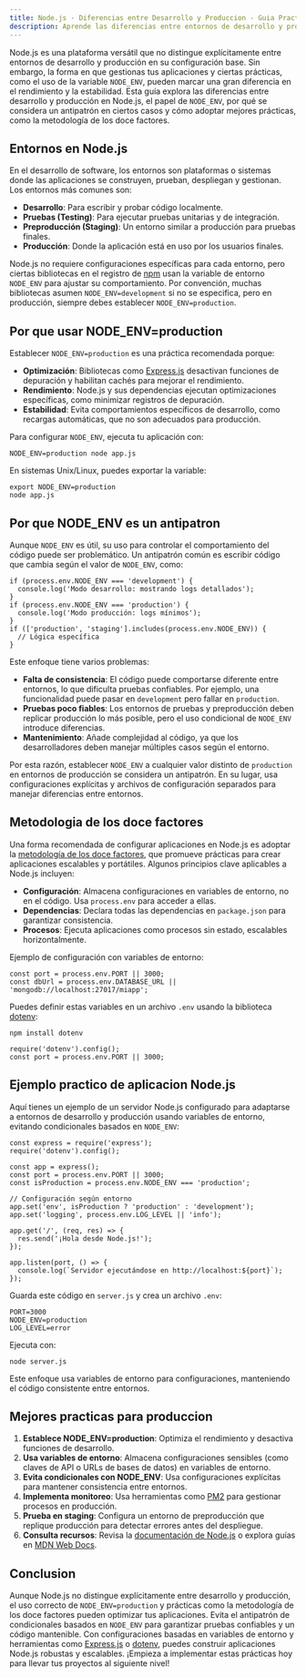 ```yaml
---
title: Node.js - Diferencias entre Desarrollo y Produccion - Guia Practica
description: Aprende las diferencias entre entornos de desarrollo y produccion en Node.js, el uso de NODE_ENV y las mejores practicas para configuracion.
---
```


Node.js es una plataforma versátil que no distingue explícitamente entre entornos de desarrollo y producción en su configuración base. Sin embargo, la forma en que gestionas tus aplicaciones y ciertas prácticas, como el uso de la variable `NODE_ENV`, pueden marcar una gran diferencia en el rendimiento y la estabilidad. Esta guía explora las diferencias entre desarrollo y producción en Node.js, el papel de `NODE_ENV`, por qué se considera un antipatrón en ciertos casos y cómo adoptar mejores prácticas, como la metodología de los doce factores.

## Entornos en Node.js

En el desarrollo de software, los entornos son plataformas o sistemas donde las aplicaciones se construyen, prueban, despliegan y gestionan. Los entornos más comunes son:

- **Desarrollo**: Para escribir y probar código localmente.
- **Pruebas (Testing)**: Para ejecutar pruebas unitarias y de integración.
- **Preproducción (Staging)**: Un entorno similar a producción para pruebas finales.
- **Producción**: Donde la aplicación está en uso por los usuarios finales.

Node.js no requiere configuraciones específicas para cada entorno, pero ciertas bibliotecas en el registro de [npm](https://www.npmjs.com/) usan la variable de entorno `NODE_ENV` para ajustar su comportamiento. Por convención, muchas bibliotecas asumen `NODE_ENV=development` si no se especifica, pero en producción, siempre debes establecer `NODE_ENV=production`.

## Por que usar NODE_ENV=production

Establecer `NODE_ENV=production` es una práctica recomendada porque:

- **Optimización**: Bibliotecas como [Express.js](https://expressjs.com/) desactivan funciones de depuración y habilitan cachés para mejorar el rendimiento.
- **Rendimiento**: Node.js y sus dependencias ejecutan optimizaciones específicas, como minimizar registros de depuración.
- **Estabilidad**: Evita comportamientos específicos de desarrollo, como recargas automáticas, que no son adecuados para producción.

Para configurar `NODE_ENV`, ejecuta tu aplicación con:

```go:bash
NODE_ENV=production node app.js
```

En sistemas Unix/Linux, puedes exportar la variable:

```go:bash
export NODE_ENV=production
node app.js
```

## Por que NODE_ENV es un antipatron

Aunque `NODE_ENV` es útil, su uso para controlar el comportamiento del código puede ser problemático. Un antipatrón común es escribir código que cambia según el valor de `NODE_ENV`, como:

```go:js
if (process.env.NODE_ENV === 'development') {
  console.log('Modo desarrollo: mostrando logs detallados');
}
if (process.env.NODE_ENV === 'production') {
  console.log('Modo producción: logs mínimos');
}
if (['production', 'staging'].includes(process.env.NODE_ENV)) {
  // Lógica específica
}
```

Este enfoque tiene varios problemas:

- **Falta de consistencia**: El código puede comportarse diferente entre entornos, lo que dificulta pruebas confiables. Por ejemplo, una funcionalidad puede pasar en `development` pero fallar en `production`.
- **Pruebas poco fiables**: Los entornos de pruebas y preproducción deben replicar producción lo más posible, pero el uso condicional de `NODE_ENV` introduce diferencias.
- **Mantenimiento**: Añade complejidad al código, ya que los desarrolladores deben manejar múltiples casos según el entorno.

Por esta razón, establecer `NODE_ENV` a cualquier valor distinto de `production` en entornos de producción se considera un antipatrón. En su lugar, usa configuraciones explícitas y archivos de configuración separados para manejar diferencias entre entornos.

## Metodologia de los doce factores

Una forma recomendada de configurar aplicaciones en Node.js es adoptar la [metodología de los doce factores](https://12factor.net/), que promueve prácticas para crear aplicaciones escalables y portátiles. Algunos principios clave aplicables a Node.js incluyen:

- **Configuración**: Almacena configuraciones en variables de entorno, no en el código. Usa `process.env` para acceder a ellas.
- **Dependencias**: Declara todas las dependencias en `package.json` para garantizar consistencia.
- **Procesos**: Ejecuta aplicaciones como procesos sin estado, escalables horizontalmente.

Ejemplo de configuración con variables de entorno:

```go:js
const port = process.env.PORT || 3000;
const dbUrl = process.env.DATABASE_URL || 'mongodb://localhost:27017/miapp';
```

Puedes definir estas variables en un archivo `.env` usando la biblioteca [dotenv](https://www.npmjs.com/package/dotenv):

```go:bash
npm install dotenv
```

```go:js
require('dotenv').config();
const port = process.env.PORT || 3000;
```

## Ejemplo practico de aplicacion Node.js

Aquí tienes un ejemplo de un servidor Node.js configurado para adaptarse a entornos de desarrollo y producción usando variables de entorno, evitando condicionales basados en `NODE_ENV`:

```go:js
const express = require('express');
require('dotenv').config();

const app = express();
const port = process.env.PORT || 3000;
const isProduction = process.env.NODE_ENV === 'production';

// Configuración según entorno
app.set('env', isProduction ? 'production' : 'development');
app.set('logging', process.env.LOG_LEVEL || 'info');

app.get('/', (req, res) => {
  res.send('¡Hola desde Node.js!');
});

app.listen(port, () => {
  console.log(`Servidor ejecutándose en http://localhost:${port}`);
});
```

Guarda este código en `server.js` y crea un archivo `.env`:

```
PORT=3000
NODE_ENV=production
LOG_LEVEL=error
```

Ejecuta con:

```go:bash
node server.js
```

Este enfoque usa variables de entorno para configuraciones, manteniendo el código consistente entre entornos.

## Mejores practicas para produccion

1. **Establece NODE_ENV=production**: Optimiza el rendimiento y desactiva funciones de desarrollo.
2. **Usa variables de entorno**: Almacena configuraciones sensibles (como claves de API o URLs de bases de datos) en variables de entorno.
3. **Evita condicionales con NODE_ENV**: Usa configuraciones explícitas para mantener consistencia entre entornos.
4. **Implementa monitoreo**: Usa herramientas como [PM2](https://pm2.keymetrics.io/) para gestionar procesos en producción.
5. **Prueba en staging**: Configura un entorno de preproducción que replique producción para detectar errores antes del despliegue.
6. **Consulta recursos**: Revisa la [documentación de Node.js](https://nodejs.org/en/docs/) o explora guías en [MDN Web Docs](https://developer.mozilla.org/es/docs/Web/JavaScript).

## Conclusion

Aunque Node.js no distingue explícitamente entre desarrollo y producción, el uso correcto de `NODE_ENV=production` y prácticas como la metodología de los doce factores pueden optimizar tus aplicaciones. Evita el antipatrón de condicionales basados en `NODE_ENV` para garantizar pruebas confiables y un código mantenible. Con configuraciones basadas en variables de entorno y herramientas como [Express.js](https://expressjs.com/) o [dotenv](https://www.npmjs.com/package/dotenv), puedes construir aplicaciones Node.js robustas y escalables. ¡Empieza a implementar estas prácticas hoy para llevar tus proyectos al siguiente nivel!

